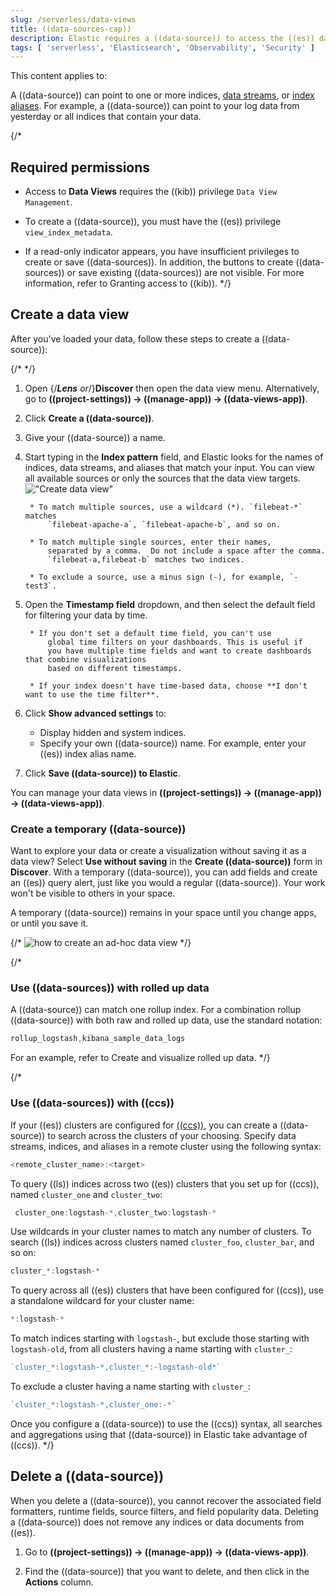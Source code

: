 ```yaml
---
slug: /serverless/data-views
title: ((data-sources-cap))
description: Elastic requires a ((data-source)) to access the ((es)) data that you want to explore.
tags: [ 'serverless', 'Elasticsearch', 'Observability', 'Security' ]
---
```


<DocBadge template="technical preview" />
This content applies to: <DocBadge template="elasticsearch" slug="/serverless/elasticsearch/what-is-elasticsearch-serverless" /> <DocBadge template="observability" slug="/serverless/observability/what-is-observability-serverless" /> <DocBadge template="security" slug="/serverless/security/what-is-security-serverless" />

A ((data-source)) can point to one or more indices, [data streams](((ref))/data-streams.html), or [index aliases](((ref))/alias.html).
For example, a ((data-source)) can point to your log data from yesterday or all indices that contain your data.

{/*

## Required permissions

* Access to **Data Views** requires the <DocLink id="enKibanaKibanaRoleManagement">((kib)) privilege</DocLink>
    `Data View Management`.

* To create a ((data-source)), you must have the <DocLink id="enKibanaKibanaRoleManagement">((es)) privilege</DocLink>
    `view_index_metadata`.

* If a read-only indicator appears, you have insufficient privileges
    to create or save ((data-sources)). In addition, the buttons to create ((data-sources)) or
    save existing ((data-sources)) are not visible. For more information,
    refer to <DocLink id="enKibanaXpackSecurityAuthorization">Granting access to ((kib))</DocLink>.
*/}

## Create a data view

After you've loaded your data, follow these steps to create a ((data-source)):

{/* <DocImage size="m" url="../images/discover-find-data-view.png" alt="How to set the ((data-source)) in Discover" /> */}

 1. Open {/***Lens** or*/}**Discover** then open the data view menu.
    <DocImage size="l" url="../images/discover-find-data-view.png" alt="How to set the ((data-source)) in Discover" />
    Alternatively, go to **((project-settings)) → ((manage-app)) → ((data-views-app))**.

1. Click **Create a ((data-source))**.

1. Give your ((data-source)) a name.

1. Start typing in the **Index pattern** field, and Elastic looks for the names of
    indices, data streams, and aliases that match your input. You can
    view all available sources or only the sources that the data view targets.
    !["Create data view"](../images/discover-create-data-view.png)

        * To match multiple sources, use a wildcard (*). `filebeat-*` matches
            `filebeat-apache-a`, `filebeat-apache-b`, and so on.

        * To match multiple single sources, enter their names,
            separated by a comma.  Do not include a space after the comma.
            `filebeat-a,filebeat-b` matches two indices.

        * To exclude a source, use a minus sign (-), for example, `-test3`.

1. Open the **Timestamp field** dropdown,
    and then select the default field for filtering your data by time.

        * If you don't set a default time field, you can't use
            global time filters on your dashboards. This is useful if
            you have multiple time fields and want to create dashboards that combine visualizations
            based on different timestamps.

        * If your index doesn't have time-based data, choose **I don't want to use the time filter**.

1. Click **Show advanced settings** to:
    * Display hidden and system indices.
    * Specify your own ((data-source)) name. For example, enter your ((es)) index alias name.

1.  Click **Save ((data-source)) to Elastic**.

You can manage your data views in **((project-settings)) → ((manage-app)) → ((data-views-app))**.

### Create a temporary ((data-source))

Want to explore your data or create a visualization without saving it as a data view?
Select **Use without saving** in the **Create ((data-source))** form in **Discover**.
With a temporary ((data-source)), you can add fields and create an ((es)) query alert, just like you would a regular ((data-source)).
Your work won't be visible to others in your space.

A temporary ((data-source)) remains in your space until you change apps, or until you save it.

{/* ![how to create an ad-hoc data view](https://images.contentstack.io/v3/assets/bltefdd0b53724fa2ce/blte3a4f3994c44c0cc/637eb0c95834861044c21a25/ad-hoc-data-view.gif) */}

<DocCallOut title="Temporary ((data-sources)) are not available in the ((data-views-app)) app." />

{/*

### Use ((data-sources)) with rolled up data

A ((data-source)) can match one rollup index.  For a combination rollup
((data-source)) with both raw and rolled up data, use the standard notation:

```ts
rollup_logstash,kibana_sample_data_logs
```
For an example, refer to <DocLink id="enKibanaDataRollups" section="try-it-create-and-visualize-rolled-up-data">Create and visualize rolled up data</DocLink>. */}

{/*

### Use ((data-sources)) with ((ccs))

If your ((es)) clusters are configured for [((ccs))](((ref))/modules-cross-cluster-search.html),
you can create a ((data-source)) to search across the clusters of your choosing.
Specify data streams, indices, and aliases in a remote cluster using the
following syntax:

```ts
<remote_cluster_name>:<target>
```

To query ((ls)) indices across two ((es)) clusters
that you set up for ((ccs)), named `cluster_one` and `cluster_two`:

```ts
 cluster_one:logstash-*,cluster_two:logstash-*
```

Use wildcards in your cluster names
to match any number of clusters. To search ((ls)) indices across
clusters named `cluster_foo`, `cluster_bar`, and so on:

```ts
cluster_*:logstash-*
```

To query across all ((es)) clusters that have been configured for ((ccs)),
use a standalone wildcard for your cluster name:

```ts
*:logstash-*
```

To match indices starting with `logstash-`, but exclude those starting with `logstash-old`, from
all clusters having a name starting with `cluster_`:

```ts
`cluster_*:logstash-*,cluster_*:-logstash-old*`
```

To exclude a cluster having a name starting with `cluster_`:

```ts
`cluster_*:logstash-*,cluster_one:-*`
```

Once you configure a ((data-source)) to use the ((ccs)) syntax, all searches and
aggregations using that ((data-source)) in Elastic take advantage of ((ccs)). */}

## Delete a ((data-source))

When you delete a ((data-source)), you cannot recover the associated field formatters, runtime fields, source filters,
and field popularity data.
Deleting a ((data-source)) does not remove any indices or data documents from ((es)).

<DocCallOut color="warning" title="Deleting a ((data-source)) breaks all visualizations, saved searches, and other saved objects that reference the data view." />

1. Go to **((project-settings)) → ((manage-app)) → ((data-views-app))**.

1. Find the ((data-source)) that you want to delete, and then
    click <DocIcon type="trash" title="Delete" /> in the **Actions** column.

